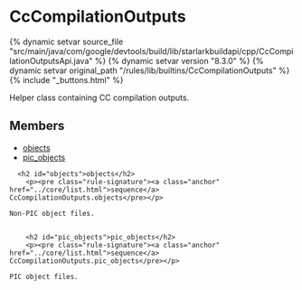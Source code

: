 <html devsite>
<head>
  <meta name="project_path" value="/_project.yaml">
  <meta name="book_path" value="/versions/8.3.0/_book.yaml">
</head>
<body>

<h1 class="page-title" id="modules.CcCompilationOutputs">CcCompilationOutputs</h1>

{% dynamic setvar source_file "src/main/java/com/google/devtools/build/lib/starlarkbuildapi/cpp/CcCompilationOutputsApi.java" %}
{% dynamic setvar version "8.3.0" %}
{% dynamic setvar original_path "/rules/lib/builtins/CcCompilationOutputs" %}
{% include "_buttons.html" %}
<!-- {% raw %} -->

Helper class containing CC compilation outputs.

<h2>Members</h2>
<ul>
    <li>
    <a href="#objects">objects</a>
  </li>
      <li>
    <a href="#pic_objects">pic_objects</a>
  </li>
  </ul>

      <h2 id="objects">objects</h2>
        <p><pre class="rule-signature"><a class="anchor" href="../core/list.html">sequence</a> CcCompilationOutputs.objects</pre></p>

    Non-PIC object files.


        <h2 id="pic_objects">pic_objects</h2>
        <p><pre class="rule-signature"><a class="anchor" href="../core/list.html">sequence</a> CcCompilationOutputs.pic_objects</pre></p>

    PIC object files.



</body>
</html>

<!-- {% endraw %} -->
